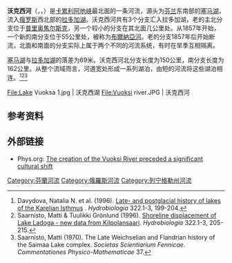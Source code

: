 {{Infobox River | river_name = 沃克西河
  | image_name = Vuoksa losevskie porogi.jpg
  | caption = 
  | origin = [[塞馬湖|塞馬湖]]<br/>{{coord|61|13|00|N|28|47|22|E|type:river_region:FI-ES|display=inline,title}}
  | mouth = [[拉多加湖|拉多加湖]]
  | basin_countries = {{FIN}}、{{RUS}}
  | length = 162 km (101 mi)
  | elevation = 74 m (243 ft)
  | discharge = 540 m³/s (19,073 ft³/s)
  | watershed = 52,400 km² (20,232 mi²)以上
}}
'''沃克西河'''（{{lang-fi|Vuoksi}}，{{lang-sv|Vuoksen}}，{{lang-ru|Вуокса}}）是[[卡累利阿地峡|卡累利阿地峡]]最北面的一条河流，源头为[[芬兰|芬兰]]东南部的[[塞马湖|塞马湖]]，流入[[俄罗斯|俄罗斯]]西北部的[[拉多加湖|拉多加湖]]。沃克西河共有3个分支汇入拉多加湖，老的主北分支位于[[普里奥焦尔斯克|普里奥焦尔斯克]]，另一个较小的分支在其北面几公里处。从1857年开始，一个新的南分支位于55公里处，被称为[[布爾納亞河|布爾納亞河]]。老的分支1857年后开始断流，北面和南面的分支实际上属于两个不同的河流系统，有时在旱季互相隔离。

[[塞马湖|塞马湖]]与[[拉多加湖|拉多加湖]]的落差为69米。沃克西河北分支长度为150公里，南分支长度为162公里。从整个流域而言，河道宽处形成一系列湖泊，由短的河流将这些湖泊相连。<ref name="davydova">Davydova, Natalia N. et al. (1996). [http://www.springerlink.com/content/m5423367j2p82762/fulltext.pdf Late- and postglacial history of lakes of the Karelian Isthmus] {{Wayback|url=http://www.springerlink.com/content/m5423367j2p82762/fulltext.pdf |date=20200412223005 }}. ''Hydrobiologia'' 322.1-3, 199-204.</ref><ref>Saarnisto, Matti & Tuulikki Grönlund (1996). [http://www.springerlink.com/content/j5148205236j4710/fulltext.pdf Shoreline displacement of Lake Ladoga - new data from Kilpolansaari]{{Dead link|date=2020年2月 |bot=InternetArchiveBot |fix-attempted=yes }}. ''Hydrobiologia'' 322.1-3, 205-215.</ref><ref>Saarnisto, Matti (1970). The Late Weichselian and Flandrian history of the Saimaa Lake complex. ''Societas Scientiarium Fennicae. Commentationes Physico-Mathematicae'' 37.</ref>

<gallery mode=packed heights=130px>
File:Lake Vuoksa 1.jpg | 沃克西湖
File:Vuoksi river.JPG | 沃克西河
</gallery>

==参考资料==
{{reflist}}

== 外部链接 ==
{{commonscat|Vuoksa}}
* Phys.org: [https://phys.org/news/2014-09-creation-vuoksi-river-significant-cultural.html The creation of the Vuoksi River preceded a significant cultural shift] {{Wayback|url=https://phys.org/news/2014-09-creation-vuoksi-river-significant-cultural.html |date=20180810010951 }} {{en}}

[[Category:芬蘭河流|Category:芬蘭河流]]
[[Category:俄羅斯河流|Category:俄羅斯河流]]
[[Category:列宁格勒州河流|Category:列宁格勒州河流]]